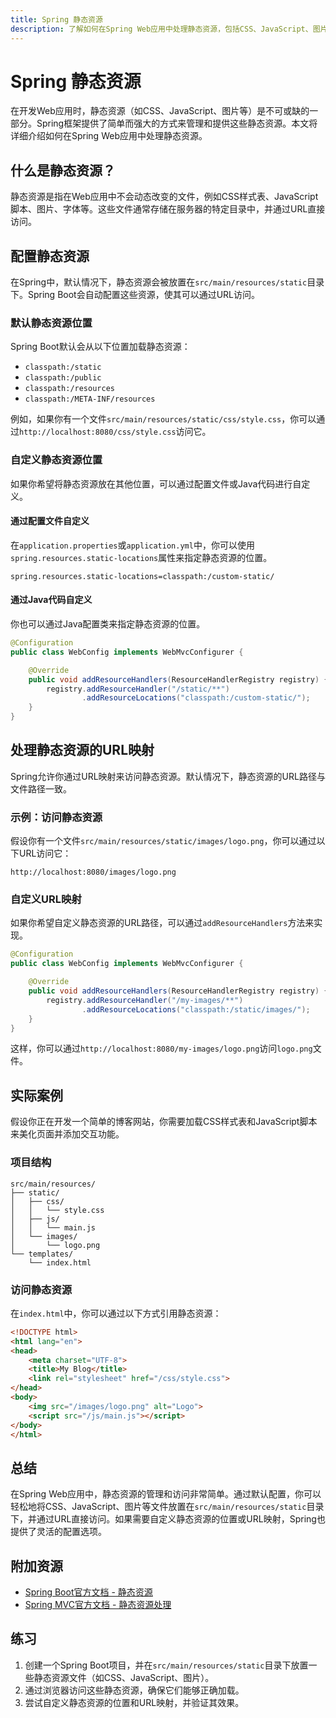 ```yaml
---
title: Spring 静态资源
description: 了解如何在Spring Web应用中处理静态资源，包括CSS、JavaScript、图片等文件。本文将从基础概念入手，逐步讲解如何配置和使用静态资源，并提供实际案例。
---
```


# Spring 静态资源

在开发Web应用时，静态资源（如CSS、JavaScript、图片等）是不可或缺的一部分。Spring框架提供了简单而强大的方式来管理和提供这些静态资源。本文将详细介绍如何在Spring Web应用中处理静态资源。

## 什么是静态资源？

静态资源是指在Web应用中不会动态改变的文件，例如CSS样式表、JavaScript脚本、图片、字体等。这些文件通常存储在服务器的特定目录中，并通过URL直接访问。

## 配置静态资源

在Spring中，默认情况下，静态资源会被放置在`src/main/resources/static`目录下。Spring Boot会自动配置这些资源，使其可以通过URL访问。

### 默认静态资源位置

Spring Boot默认会从以下位置加载静态资源：

- `classpath:/static`
- `classpath:/public`
- `classpath:/resources`
- `classpath:/META-INF/resources`

例如，如果你有一个文件`src/main/resources/static/css/style.css`，你可以通过`http://localhost:8080/css/style.css`访问它。

### 自定义静态资源位置

如果你希望将静态资源放在其他位置，可以通过配置文件或Java代码进行自定义。

#### 通过配置文件自定义

在`application.properties`或`application.yml`中，你可以使用`spring.resources.static-locations`属性来指定静态资源的位置。

```properties
spring.resources.static-locations=classpath:/custom-static/
```

#### 通过Java代码自定义

你也可以通过Java配置类来指定静态资源的位置。

```java
@Configuration
public class WebConfig implements WebMvcConfigurer {

    @Override
    public void addResourceHandlers(ResourceHandlerRegistry registry) {
        registry.addResourceHandler("/static/**")
                .addResourceLocations("classpath:/custom-static/");
    }
}
```

## 处理静态资源的URL映射

Spring允许你通过URL映射来访问静态资源。默认情况下，静态资源的URL路径与文件路径一致。

### 示例：访问静态资源

假设你有一个文件`src/main/resources/static/images/logo.png`，你可以通过以下URL访问它：

```
http://localhost:8080/images/logo.png
```

### 自定义URL映射

如果你希望自定义静态资源的URL路径，可以通过`addResourceHandlers`方法来实现。

```java
@Configuration
public class WebConfig implements WebMvcConfigurer {

    @Override
    public void addResourceHandlers(ResourceHandlerRegistry registry) {
        registry.addResourceHandler("/my-images/**")
                .addResourceLocations("classpath:/static/images/");
    }
}
```

这样，你可以通过`http://localhost:8080/my-images/logo.png`访问`logo.png`文件。

## 实际案例

假设你正在开发一个简单的博客网站，你需要加载CSS样式表和JavaScript脚本来美化页面并添加交互功能。

### 项目结构

```
src/main/resources/
├── static/
│   ├── css/
│   │   └── style.css
│   ├── js/
│   │   └── main.js
│   └── images/
│       └── logo.png
└── templates/
    └── index.html
```

### 访问静态资源

在`index.html`中，你可以通过以下方式引用静态资源：

```html
<!DOCTYPE html>
<html lang="en">
<head>
    <meta charset="UTF-8">
    <title>My Blog</title>
    <link rel="stylesheet" href="/css/style.css">
</head>
<body>
    <img src="/images/logo.png" alt="Logo">
    <script src="/js/main.js"></script>
</body>
</html>
```

## 总结

在Spring Web应用中，静态资源的管理和访问非常简单。通过默认配置，你可以轻松地将CSS、JavaScript、图片等文件放置在`src/main/resources/static`目录下，并通过URL直接访问。如果需要自定义静态资源的位置或URL映射，Spring也提供了灵活的配置选项。

## 附加资源

- [Spring Boot官方文档 - 静态资源](https://docs.spring.io/spring-boot/docs/current/reference/htmlsingle/#web.servlet.spring-mvc.static-content)
- [Spring MVC官方文档 - 静态资源处理](https://docs.spring.io/spring-framework/docs/current/reference/html/web.html#mvc-config-static-resources)

## 练习

1. 创建一个Spring Boot项目，并在`src/main/resources/static`目录下放置一些静态资源文件（如CSS、JavaScript、图片）。
2. 通过浏览器访问这些静态资源，确保它们能够正确加载。
3. 尝试自定义静态资源的位置和URL映射，并验证其效果。

